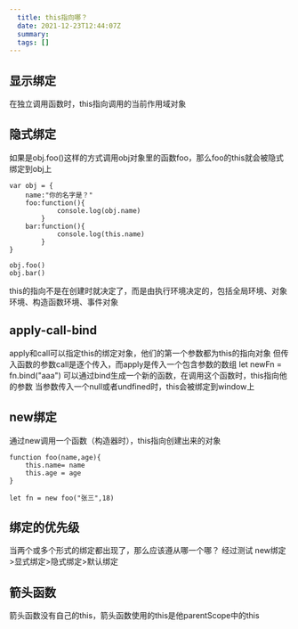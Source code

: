 ```yaml
---
  title: this指向哪？
  date: 2021-12-23T12:44:07Z
  summary:
  tags: []
---
```

  
  ## 显示绑定
在独立调用函数时，this指向调用的当前作用域对象
## 隐式绑定
如果是obj.foo()这样的方式调用obj对象里的函数foo，那么foo的this就会被隐式绑定到obj上
```
var obj = {
	name:"你的名字是？"
	foo:function(){
			console.log(obj.name)
		}
	bar:function(){
			console.log(this.name)
		}
}

obj.foo()
obj.bar()
```
this的指向不是在创建时就决定了，而是由执行环境决定的，包括全局环境、对象环境、构造函数环境、事件对象
## apply-call-bind
apply和call可以指定this的绑定对象，他们的第一个参数都为this的指向对象
但传入函数的参数call是逐个传入，而apply是传入一个包含参数的数组
let newFn = fn.bind("aaa")
可以通过bind生成一个新的函数，在调用这个函数时，this指向他的参数
当参数传入一个null或者undfined时，this会被绑定到window上
## new绑定
通过new调用一个函数（构造器时），this指向创建出来的对象
```
function foo(name,age){
	this.name= name
	this.age = age
}

let fn = new foo("张三",18)
```
## 绑定的优先级
当两个或多个形式的绑定都出现了，那么应该遵从哪一个哪？
经过测试
new绑定>显式绑定>隐式绑定>默认绑定
## 箭头函数
箭头函数没有自己的this，箭头函数使用的this是他parentScope中的this

  